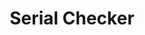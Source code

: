 ---
title: 'Serial Checker'
description: 'Spoofing serials and want to check they are being spoofed correctly? Use this .bat file to see your serials.'
icon: 'cmd'
---